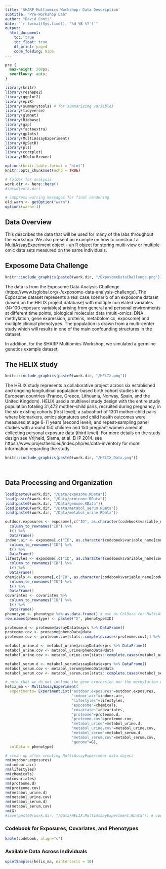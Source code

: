 ```yaml
---
title: 'SHARP Multiomics Workshop: Data Description'
subtitle: "Pre-Workshop Lab"
author: "David Conti"
date: "`r format(Sys.time(), '%d %B %Y')`"
output:
  html_document:
    toc: true
    toc_float: true
    df_print: paged
    code_folding: hide
---
```


```css
pre {
  max-height: 200px;
  overflow-y: auto;
}

```

```r
library(knitr)
library(reshape2)
library(ggplot2)
library(epiR)
library(summarytools) # for summarizing variables
library(tidyverse)
library(glmnet)
library(Biobase)
library(gap)
library(factoextra)
library(gplots)
library(MultiAssayExperiment)
library(UpSetR)
library(pls)
library(corrplot)
library(RColorBrewer)

options(knitr.table.format = "html")
knitr::opts_chunk$set(echo = TRUE)

# folder for analysis
work.dir <- here::here()
#setwd(work.dir)

# suppress warning messages for final rendering
old.warn <- getOption("warn")
options(warn=-1)

```

## Data Overview
This describes the data that will be used for many of the labs throughout the workshop. We also present an example on how to construct a MultiAssayExperiment object - an R object for storing multi-view or multiple omic data sets measured on the same individuals.

## Exposome Data Challenge
```r
knitr::include_graphics(paste0(work.dir, "/ExposomeDataChallenge.png"))
```


The data is from the Exposome Data Analysis Challenge (https://www.isglobal.org/-/exposome-data-analysis-challenge). The Exposome dataset represents a real case scenario of an exposome dataset (based on the HELIX project database) with multiple correlated variables (N>100 exposure variables) arising from general and personal environments at different time points, biological molecular data (multi-omics: DNA methylation, gene expression, proteins, metabolomics, exposome) and multiple clinical phenotypes. The population is drawn from a multi-center study which will results in one of the main confounding structures in the dataset.

In addition, for the SHARP Multiomics Workshop, we simulated a germline genetics example dataset. 

## The HELIX study
```r
knitr::include_graphics(paste0(work.dir, "/HELIX.png"))
```
The HELIX study represents a collaborative project across six established and ongoing longitudinal population-based birth cohort studies in six European countries (France, Greece, Lithuania, Norway, Spain, and the United Kingdom). HELIX used a multilevel study design with the entire study population totaling 31,472 mother–child pairs, recruited during pregnancy, in the six existing cohorts (first level); a subcohort of 1301 mother-child pairs where biomarkers, omics signatures and child health outcomes were measured at age 6-11 years (second level); and repeat-sampling panel studies with around 150 children and 150 pregnant women aimed at collecting personal exposure data (third level). For more details on the study design see Vrijheid, Slama, et al. EHP 2014. see https://www.projecthelix.eu/index.php/es/data-inventory for more information regarding the study.
```r
knitr::include_graphics(paste0(work.dir, "/HELIX_Data.png"))
```
<br>

## Data Processing and Organization {.tabset}
```r
load(paste0(work.dir, "/Data/exposome.RData"))
load(paste0(work.dir, "/Data/proteome.RData"))
load(paste0(work.dir, "/Data/genome.RData"))
load(paste0(work.dir, "/Data/metabol_serum.RData"))
load(paste0(work.dir, "/Data/metabol_urine.RData"))

outdoor.exposures <- exposome[,c("ID", as.character(codebook$variable_name[codebook$domain=="Outdoor exposures"]))] %>% 
  column_to_rownames("ID") %>% 
  t() %>%
  DataFrame()
indoor.air <- exposome[,c("ID", as.character(codebook$variable_name[codebook$domain=="Indoor air"]))] %>% 
  column_to_rownames("ID") %>% 
  t() %>%
  DataFrame()
lifestyles <- exposome[,c("ID", as.character(codebook$variable_name[codebook$domain=="Lifestyles"]))] %>% 
  column_to_rownames("ID") %>% 
  t() %>%
  DataFrame()
chemicals <- exposome[,c("ID", as.character(codebook$variable_name[codebook$domain=="Chemicals"]))] %>% 
  column_to_rownames("ID") %>% 
  t() %>%
  DataFrame()
covariates <- covariates %>% 
  column_to_rownames("ID") %>% 
  t() %>%
  DataFrame()
phenotype <- phenotype %>% as.data.frame() # use as ColData for MultiAssayExperiment format
row.names(phenotype) <- paste0("X", phenotype$ID)

proteome.d <- proteome@assayData$exprs %>% DataFrame()
proteome.cov <- proteome@phenoData@data
proteome.cov <- proteome.cov[stats::complete.cases(proteome.cov),] %>% t() %>% DataFrame()

metabol_urine.d <- metabol_urine@assayData$exprs %>% DataFrame()
metabol_urine.cov <- metabol_urine@phenoData@data
metabol_urine.cov <- metabol_urine.cov[stats::complete.cases(metabol_urine.cov),] %>% t() %>% DataFrame()

metabol_serum.d <- metabol_serum@assayData$exprs %>% DataFrame()
metabol_serum.cov <- metabol_serum@phenoData@data
metabol_serum.cov <- metabol_serum.cov[stats::complete.cases(metabol_serum.cov),] %>% t() %>% DataFrame()

# note that we do not include the gene expression nor the methylation data in the MultiAssayExperiment object as they are large. We also don't recommend storing genomewide data in this format. However, we include a small (e.g. 1000 SNPs) "genome" germline genetics data as an example.
helix_ma <- MultiAssayExperiment(
  experiments= ExperimentList("outdoor.exposures"=outdoor.exposures,
                              "indoor.air"=indoor.air,
                              "lifestyles"=lifestyles,
                              "exposome"=chemicals,
                              "covariates"=covariates,
                              "proteome"=proteome.d,
                              "proteome.cov"=proteome.cov,
                              "metabol_urine"=metabol_urine.d,
                              "metabol_urine.cov"=metabol_urine.cov,
                              "metabol_serum"=metabol_serum.d,
                              "metabol_serum.cov"=metabol_serum.cov,
                              "genome"=G), 
  colData = phenotype)

# clean up after creating MultiAssayExperiment data object
rm(outdoor.exposures)
rm(indoor.air)
rm(lifestyles)
rm(chemicals)
rm(covariates)
rm(proteome.d)
rm(proteome.cov)
rm(metabol_urine.d)
rm(metabol_urine.cov)
rm(metabol_serum.d)
rm(metabol_serum.cov)
rm(G)
#save(paste0(work.dir, "/Data/HELIX.MultiAssayExperiment.RData")) # code to save if needed
```

### Codebook for Exposures, Covariates, and Phenotypes
```r
kable(codebook, align="c")
```

### Available Data Across Individuals
```r
upsetSamples(helix_ma, nintersects = 10)
```

